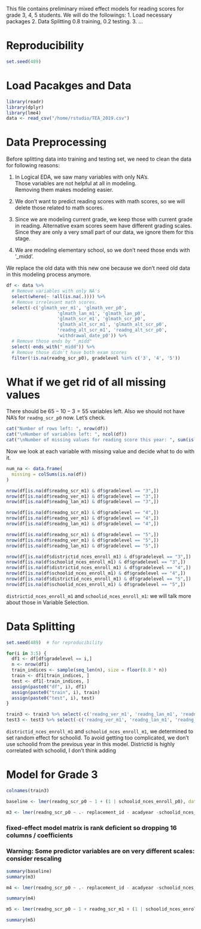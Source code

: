 This file contains preliminary mixed effect models for reading scores for grade 3, 4, 5 students. 
We will do the followings: 
1. Load necessary packages
2. Data Splitting 0.8 training, 0.2 testing. 
3. ...

# Reproducibility   
```r
set.seed(489)
```   

# Load Pacakges and Data    
```r
library(readr)
library(dplyr)
library(lme4)
data <- read_csv("/home/rstudio/TEA_2019.csv")

```   

# Data Preprocessing    
Before splitting data into training and testing set, we need to clean the data for following reasons:
  
1. In Logical EDA, we saw many variables with only NA's.    
   Those variables are not helpful at all in modeling.    
   Removing them makes modeling easier.     
   
2. We don't want to predict reading scores with math scores, so we will delete those related to math scores. 
  
3. Since we are modeling current grade, we keep those with current grade in reading. Alternative exam scores seem have different grading scales. Since they are only a very small part of our data, we ignore them for this stage.

4. We are modeling elementary school, so we don't need those ends with '_midd'. 

We replace the old data with this new one because we don't need old data in this modeling process anymore.    
```r
df <- data %>% 
  # Remove variables with only NA's
  select(where(~ !all(is.na(.)))) %>% 
  # Remove irrelevant math scores.
  select(-c('glmath_ver_m1', 'glmath_ver_p0', 
                   'glmath_lan_m1', 'glmath_lan_p0', 
                   'glmath_scr_m1', 'glmath_scr_p0', 
                   'glmath_alt_scr_m1', 'glmath_alt_scr_p0',
                   'readng_alt_scr_m1', 'readng_alt_scr_p0',
                   'withdrawal_date_p0')) %>% 
  # Remove those ends by "_midd"
  select(-ends_with("_midd")) %>% 
  # Remove those didn't have both exam scores
  filter(!is.na(readng_scr_p0), gradelevel %in% c('3', '4', '5')) 
```   

# What if we get rid of all missing values


There should be $65 - 10 - 3 = 55$ variables left. Also we should not have NA's for `readng_scr_p0` now. Let's check. 
```r
cat("Number of rows left: ", nrow(df))
cat("\nNumber of variables left: ", ncol(df))
cat("\nNumber of missing values for reading score this year: ", sum(is.na(df$readng_scr_p0)))
```

Now we look at each variable with missing value and decide what to do with it.    
```r
num_na <- data.frame(
  missing = colSums(is.na(df))
)
```


```r
nrow(df[is.na(df$readng_scr_m1) & df$gradelevel == "3",])
nrow(df[is.na(df$readng_ver_m1) & df$gradelevel == "3",])
nrow(df[is.na(df$readng_lan_m1) & df$gradelevel == "3",])

nrow(df[is.na(df$readng_scr_m1) & df$gradelevel == "4",])
nrow(df[is.na(df$readng_ver_m1) & df$gradelevel == "4",])
nrow(df[is.na(df$readng_lan_m1) & df$gradelevel == "4",])

nrow(df[is.na(df$readng_scr_m1) & df$gradelevel == "5",])
nrow(df[is.na(df$readng_ver_m1) & df$gradelevel == "5",])
nrow(df[is.na(df$readng_lan_m1) & df$gradelevel == "5",])
```

```r
nrow(df[is.na(df$districtid_nces_enroll_m1) & df$gradelevel == "3",])
nrow(df[is.na(df$schoolid_nces_enroll_m1) & df$gradelevel == "3",])
nrow(df[is.na(df$districtid_nces_enroll_m1) & df$gradelevel == "4",])
nrow(df[is.na(df$schoolid_nces_enroll_m1) & df$gradelevel == "4",])
nrow(df[is.na(df$districtid_nces_enroll_m1) & df$gradelevel == "5",])
nrow(df[is.na(df$schoolid_nces_enroll_m1) & df$gradelevel == "5",])
```
`districtid_nces_enroll_m1` and `schoolid_nces_enroll_m1`: we will talk more about those in Variable Selection.     


# Data Splitting    
```r
set.seed(489)  # for reproducibility

for(i in 3:5) {
  df1 <- df[df$gradelevel == i,]
  n <- nrow(df1)
  train_indices <- sample(seq_len(n), size = floor(0.8 * n))
  train <- df1[train_indices, ]
  test <- df1[-train_indices, ]
  assign(paste0("df", i), df1)
  assign(paste0("train", i), train)
  assign(paste0("test", i), test)
}
```   

```R
train3 <- train3 %>% select(-c('readng_ver_m1', 'readng_lan_m1', 'readng_scr_m1'))
test3 <- test3 %>% select(-c('readng_ver_m1', 'readng_lan_m1', 'readng_scr_m1'))
```

`districtid_nces_enroll_m1` and `schoolid_nces_enroll_m1`, we determined to set random effect for schoolid. To avoid getting too complicated, we don't use schoolid from the previous year in this model. Districtid is highly correlated with schoolid, I don't think adding  

#################################################################################

# Model for Grade 3
```r
colnames(train3)
```



```R
baseline <- lmer(readng_scr_p0 ~ 1 + (1 | schoolid_nces_enroll_p0), data = train3)

m3 <- lmer(readng_scr_p0 ~ .- replacement_id - acadyear -schoolid_nces_enroll_p0 + (1 | schoolid_nces_enroll_p0), data = train3)

```
### fixed-effect model matrix is rank deficient so dropping 16 columns / coefficients
### Warning: Some predictor variables are on very different scales: consider rescaling

```R
summary(baseline)
summary(m3)

```

```R
m4 <- lmer(readng_scr_p0 ~ .- replacement_id - acadyear -schoolid_nces_enroll_p0 + (1 | schoolid_nces_enroll_p0), data = train4)
```

```R
summary(m4)
```

```R
m5 <- lmer(readng_scr_p0 ~ 1 + readng_scr_m1 + (1 | schoolid_nces_enroll_p0), data = train5)
```

```r
summary(m5)
```